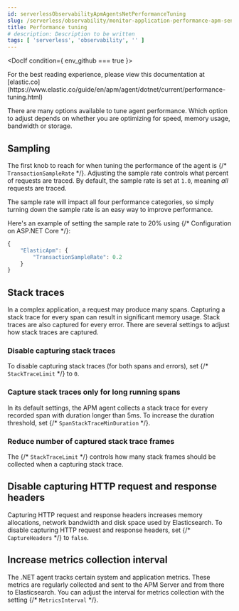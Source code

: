 ```yaml
---
id: serverlessObservabilityApmAgentsNetPerformanceTuning
slug: /serverless/observability/monitor-application-performance-apm-send-traces-to-elastic-net-performance-tuning
title: Performance tuning
# description: Description to be written
tags: [ 'serverless', 'observability', '' ]
---
```





<DocIf condition={ env_github === true }>

<DocCallOut title="Note">
For the best reading experience,
please view this documentation at [elastic.co](https://www.elastic.co/guide/en/apm/agent/dotnet/current/performance-tuning.html)
</DocCallOut>

</DocIf>

<div id="performance-tuning"></div>

There are many options available to tune agent performance.
Which option to adjust depends on whether you are optimizing for speed, memory usage, bandwidth or storage.

<div id="performance-tuning-sampling"></div>

## Sampling

The first knob to reach for when tuning the performance of the agent is {/* <DocLink id="enApmAgentDotnetConfigCore" section="transactionsamplerate">`TransactionSampleRate`</DocLink> */}.
Adjusting the sample rate controls what percent of requests are traced.
By default, the sample rate is set at `1.0`, meaning _all_ requests are traced.

The sample rate will impact all four performance categories,
so simply turning down the sample rate is an easy way to improve performance.

Here's an example of setting the sample rate to 20% using {/* <DocLink id="enApmAgentDotnetConfigurationOnAspNetCore">Configuration on ASP.NET Core</DocLink> */}:

```js
{
    "ElasticApm": {
        "TransactionSampleRate": 0.2
    }
}
```

<div id="performance-tuning-stack-traces"></div>

## Stack traces

In a complex application,
a request may produce many spans.
Capturing a stack trace for every span can result in significant memory usage.
Stack traces are also captured for every error.
There are several settings to adjust how stack traces are captured.

<div id="performance-tuning-disable-capturing-stack-traces"></div>

### Disable capturing stack traces

To disable capturing stack traces (for both spans and errors),
set {/* <DocLink id="enApmAgentDotnetConfigStacktrace" section="stacktracelimit-performance">`StackTraceLimit`</DocLink> */} to `0`.

<div id="performance-tuning-stack-traces-for-long-running-spans"></div>

### Capture stack traces only for long running spans

In its default settings,
the APM agent collects a stack trace for every recorded span with duration longer than 5ms.
To increase the duration threshold,
set {/* <DocLink id="enApmAgentDotnetConfigStacktrace" section="spanstacktraceminduration-performance">`SpanStackTraceMinDuration`</DocLink> */}.

<div id="performance-tuning-stack-frame-limit"></div>

### Reduce number of captured stack trace frames 

The {/* <DocLink id="enApmAgentDotnetConfigStacktrace" section="stacktracelimit-performance">`StackTraceLimit`</DocLink> */} controls how many stack frames should be collected
when a capturing stack trace.

<div id="performance-tuning-disable-capture-headers"></div>

## Disable capturing HTTP request and response headers

Capturing HTTP request and response headers increases memory allocations,
network bandwidth and disk space used by Elasticsearch.
To disable capturing HTTP request and response headers,
set {/* <DocLink id="enApmAgentDotnetConfigHttp" section="captureheaders-performance">`CaptureHeaders`</DocLink> */} to `false`.

<div id="performance-tuning-increase-metrics-collection-interval"></div>

## Increase metrics collection interval

The .NET agent tracks certain system and application metrics.
These metrics are regularly collected and sent to the APM Server and from there to Elasticsearch.
You can adjust the interval for metrics collection with the setting {/* <DocLink id="enApmAgentDotnetConfigReporter" section="metricsinterval-added[100-beta1]">`MetricsInterval`</DocLink> */}.
